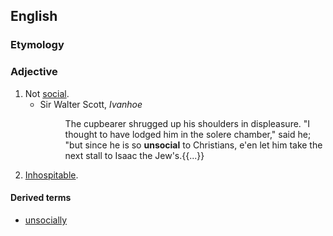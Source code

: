 ==English==

===Etymology===
{{prefix|un|social|lang=en}}

===Adjective===
{{en-adj}}

# Not [[social]].
#* Sir Walter Scott, ''Ivanhoe''
#*: The cupbearer shrugged up his shoulders in displeasure. "I thought to have lodged him in the solere chamber," said he; "but since he is so '''unsocial''' to Christians, e'en let him take the next stall to Isaac the Jew's.{{...}}
# [[inhospitable|Inhospitable]]. {{rfex|lang=en}}

====Derived terms====
* [[unsocially]]